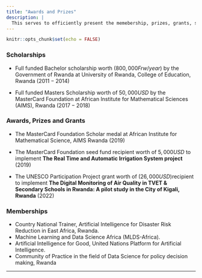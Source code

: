 ```yaml
---
title: "Awards and Prizes"
description: |
  This serves to efficiently present the memebership, prizes, grants, scholarships, awards received.
---
```


```r
knitr::opts_chunk$set(echo = FALSE)
```



### Scholarships

* Full funded Bachelor scholarship worth ($800,000Frw/year$) by the Government of Rwanda at University of Rwanda, College of Education, Rwanda ($2011-2014$)

* Full funded Masters Scholarship worth of $50,000USD$ by the MasterCard Foundation at African Institute for Mathematical Sciences (AIMS), Rwanda ($2017-2018$)

### Awards, Prizes and Grants

* The MasterCard Foundation Scholar medal at African Institute for Mathematical Science, AIMS Rwanda ($2019$)

* The MasterCard Foundation seed fund recipient worth of $5,000USD$ to implement __The Real Time and  Automatic Irrigation System project__ ($2019$)

* The UNESCO Participation Project grant worth of ($26,000USD$)recipient to implement __The Digital Monitoring of Air Quality in TVET & Secondary Schools in Rwanda: A pilot study in the City of Kigali, Rwanda__ ($2022$)

### Memberships

* Country National Trainer, Artificial Intelligence for Disaster Risk Reduction in East Africa, Rwanda.
* Machine Learning and Data Science Africa (MLDS-Africa).
* Artificial Intelligence for Good, United Nations Platform for Artificial Intelligence.
* Community of Practice in the field of Data Science for policy decision making, Rwanda

-----------------------------------------------------------------------


               